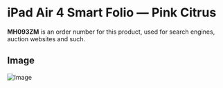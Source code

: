 
# iPad Air 4 Smart Folio — Pink Citrus

<Callout type='info' emoji='👉🏻'>**MH093ZM** is an order number for this product, used for search engines, auction websites and such.</Callout>

## Image

![Image](https://everycase.imgix.net/everysource/MH093.webp)